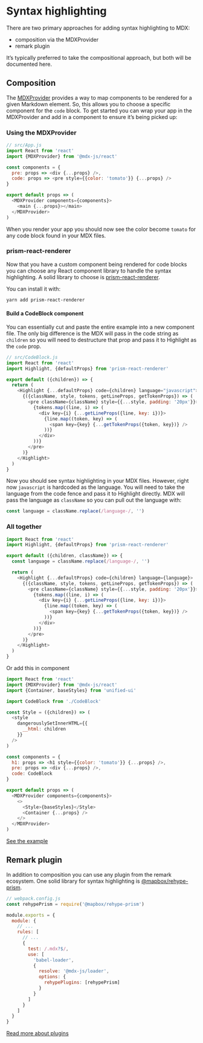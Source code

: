 # Syntax highlighting

There are two primary approaches for adding syntax highlighting to MDX:

- composition via the MDXProvider
- remark plugin

It’s typically preferred to take the compositional approach, but both
will be documented here.

## Composition

The [MDXProvider](https://mdxjs.com/getting-started/#mdxprovider) provides
a way to map components to be rendered for a given Markdown element. So,
this allows you to choose a specific component for the `code` block. To
get started you can wrap your app in the MDXProvider and add in a component
to ensure it’s being picked up:

### Using the MDXProvider

```js
// src/App.js
import React from 'react'
import {MDXProvider} from '@mdx-js/react'

const components = {
  pre: props => <div {...props} />,
  code: props => <pre style={{color: 'tomato'}} {...props} />
}

export default props => (
  <MDXProvider components={components}>
    <main {...props}></main>
  </MDXProvider>
)
```

When you render your app you should now see the color become `tomato` for
any code block found in your MDX files.

### prism-react-renderer

Now that you have a custom component being rendered for code blocks you can
choose any React component library to handle the syntax highlighting. A solid
library to choose is [prism-react-renderer](https://github.com/FormidableLabs/prism-react-renderer).

You can install it with:

```sh
yarn add prism-react-renderer
```

#### Build a CodeBlock component

You can essentially cut and paste the entire example into a new
component file. The only big difference is the MDX will pass in the
code string as `children` so you will need to destructure that prop
and pass it to Highlight as the `code` prop.

```js
// src/CodeBlock.js
import React from 'react'
import Highlight, {defaultProps} from 'prism-react-renderer'

export default ({children}) => {
  return (
    <Highlight {...defaultProps} code={children} language="javascript">
      {({className, style, tokens, getLineProps, getTokenProps}) => (
        <pre className={className} style={{...style, padding: '20px'}}>
          {tokens.map((line, i) => (
            <div key={i} {...getLineProps({line, key: i})}>
              {line.map((token, key) => (
                <span key={key} {...getTokenProps({token, key})} />
              ))}
            </div>
          ))}
        </pre>
      )}
    </Highlight>
  )
}
```

Now you should see syntax highlighting in your MDX files. However, right now
`javascript` is hardcoded as the language. You will need to take the language
from the code fence and pass it to Highlight directly. MDX will pass the language
as `className` so you can pull out the language with:

```js
const language = className.replace(/language-/, '')
```

### All together

```js
import React from 'react'
import Highlight, {defaultProps} from 'prism-react-renderer'

export default ({children, className}) => {
  const language = className.replace(/language-/, '')

  return (
    <Highlight {...defaultProps} code={children} language={language}>
      {({className, style, tokens, getLineProps, getTokenProps}) => (
        <pre className={className} style={{...style, padding: '20px'}}>
          {tokens.map((line, i) => (
            <div key={i} {...getLineProps({line, key: i})}>
              {line.map((token, key) => (
                <span key={key} {...getTokenProps({token, key})} />
              ))}
            </div>
          ))}
        </pre>
      )}
    </Highlight>
  )
}
```

Or add this in component

```js
import React from 'react'
import {MDXProvider} from '@mdx-js/react'
import {Container, baseStyles} from 'unified-ui'

import CodeBlock from './CodeBlock'

const Style = ({children}) => (
  <style
    dangerouslySetInnerHTML={{
      __html: children
    }}
  />
)

const components = {
  h1: props => <h1 style={{color: 'tomato'}} {...props} />,
  pre: props => <div {...props} />,
  code: CodeBlock
}

export default props => (
  <MDXProvider components={components}>
    <>
      <Style>{baseStyles}</Style>
      <Container {...props} />
    </>
  </MDXProvider>
)
```

[See the example](https://github.com/mdx-js/mdx/tree/master/examples/syntax-highlighting)

## Remark plugin

In addition to composition you can use any plugin from the remark
ecosystem. One solid library for syntax highlighting is
[@mapbox/rehype-prism](https://github.com/mapbox/rehype-prism).

```js
// webpack.config.js
const rehypePrism = require('@mapbox/rehype-prism')

module.exports = {
  module: {
    // ...
    rules: [
      // ...
      {
        test: /.mdx?$/,
        use: [
          'babel-loader',
          {
            resolve: '@mdx-js/loader',
            options: {
              rehypePlugins: [rehypePrism]
            }
          }
        ]
      }
    ]
  }
}
```

[Read more about plugins](https://mdxjs.com/advanced/plugins)
